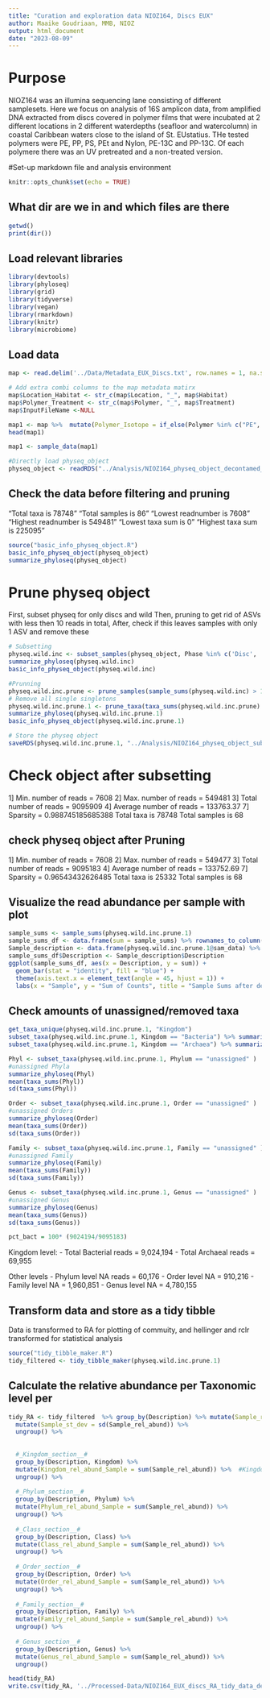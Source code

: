 ```yaml
---
title: "Curation and exploration data NIOZ164, Discs EUX"
author: Maaike Goudriaan, MMB, NIOZ
output: html_document
date: "2023-08-09"
---
```

# Purpose
NIOZ164 was an illumina sequencing lane consisting of different samplesets. 
Here we focus on analysis of 16S amplicon data, from amplified DNA extracted from discs covered in polymer films that were incubated at 2 different locations in 2 different waterdepths (seafloor and watercolumn) in coastal Caribbean waters close to the island of St. EUstatius. THe tested polymers were PE, PP, PS, PEt and Nylon, PE-13C and PP-13C. Of each polymere there was an UV pretreated and a non-treated version. 

#Set-up markdown file and analysis environment
```r
knitr::opts_chunk$set(echo = TRUE)
```

## What dir are we in and which files are there
```r
getwd()
print(dir()) 
``` 

## Load relevant libraries
```r
library(devtools)
library(phyloseq)
library(grid)
library(tidyverse)
library(vegan)
library(rmarkdown)
library(knitr)
library(microbiome)
```

## Load data
```r
map <- read.delim('../Data/Metadata_EUX_Discs.txt', row.names = 1, na.strings = c(""))

# Add extra combi columns to the map metadata matirx
map$Location_Habitat <- str_c(map$Location, "_", map$Habitat)
map$Polymer_Treatment <- str_c(map$Polymer, "_", map$Treatment)
map$InputFileName <-NULL

map1 <- map %>%  mutate(Polymer_Isotope = if_else(Polymer %in% c("PE", "PP"), paste(Polymer, Isotope, sep = "-"), Polymer))
head(map1)

map1 <- sample_data(map1) 

#Directly load physeq_object
physeq_object <- readRDS("../Analysis/NIOZ164_physeq_object_decontamed_tax.corrected.rds")

```

## Check the data before filtering and pruning
"Total taxa is 78748"
"Total samples is 86"
"Lowest readnumber is 7608"
"Highest readnumber is 549481"
"Lowest taxa sum is 0"
"Highest taxa sum is 225095"

```r
source("basic_info_physeq_object.R")
basic_info_physeq_object(physeq_object)
summarize_phyloseq(physeq_object)
```
# Prune physeq object
First, subset physeq for only discs and wild
Then, pruning to get rid of ASVs with less then 10 reads in total, 
After, check if this leaves samples with only 1 ASV and remove these
```r
# Subsetting
physeq.wild.inc <- subset_samples(physeq_object, Phase %in% c('Disc', 'Wild')) 
summarize_phyloseq(physeq.wild.inc)
basic_info_physeq_object(physeq.wild.inc)

#Prunning
physeq.wild.inc.prune <- prune_samples(sample_sums(physeq.wild.inc) > 10, physeq.wild.inc)
# Remove all single singletons
physeq.wild.inc.prune.1 <- prune_taxa(taxa_sums(physeq.wild.inc.prune) > 1, physeq.wild.inc.prune) 
summarize_phyloseq(physeq.wild.inc.prune.1)
basic_info_physeq_object(physeq.wild.inc.prune.1)

# Store the physeq object
saveRDS(physeq.wild.inc.prune.1, "../Analysis/NIOZ164_physeq_object_subset_decontamed_tax.corrected_pruned.rds")
```
# Check object after subsetting
1] Min. number of reads = 7608
2] Max. number of reads = 549481
3] Total number of reads = 9095909
4] Average number of reads = 133763.37
7] Sparsity = 0.988745185685388
Total taxa is 78748
Total samples is 68

## check physeq object after Pruning
1] Min. number of reads = 7608
2] Max. number of reads = 549477
3] Total number of reads = 9095183
4] Average number of reads = 133752.69
7] Sparsity = 0.96543432626485
Total taxa is 25332
Total samples is 68

## Visualize the read abundance per sample with plot
```r
sample_sums <- sample_sums(physeq.wild.inc.prune.1)
sample_sums_df <- data.frame(sum = sample_sums) %>% rownames_to_column("Sample_ID") %>% arrange(Sample_ID)
Sample_description <- data.frame(physeq.wild.inc.prune.1@sam_data) %>% rownames_to_column("Sample_ID") %>% arrange(Sample_ID) %>%  filter(Location != "NC")
sample_sums_df$Description <- Sample_description$Description
ggplot(sample_sums_df, aes(x = Description, y = sum)) +
  geom_bar(stat = "identity", fill = "blue") +
  theme(axis.text.x = element_text(angle = 45, hjust = 1)) +
  labs(x = "Sample", y = "Sum of Counts", title = "Sample Sums after decontamination and pruning")

```
## Check amounts of unassigned/removed taxa
```r
get_taxa_unique(physeq.wild.inc.prune.1, "Kingdom")
subset_taxa(physeq.wild.inc.prune.1, Kingdom == "Bacteria") %>% summarize_phyloseq()
subset_taxa(physeq.wild.inc.prune.1, Kingdom == "Archaea") %>% summarize_phyloseq()

Phyl <- subset_taxa(physeq.wild.inc.prune.1, Phylum == "unassigned" )
#unassigned Phyla
summarize_phyloseq(Phyl)
mean(taxa_sums(Phyl))
sd(taxa_sums(Phyl))

Order <- subset_taxa(physeq.wild.inc.prune.1, Order == "unassigned" )
#unassigned Orders
summarize_phyloseq(Order)
mean(taxa_sums(Order))
sd(taxa_sums(Order))

Family <- subset_taxa(physeq.wild.inc.prune.1, Family == "unassigned" )
#unassigned Family
summarize_phyloseq(Family)
mean(taxa_sums(Family))
sd(taxa_sums(Family))

Genus <- subset_taxa(physeq.wild.inc.prune.1, Genus == "unassigned" )
#unassigned Genus
summarize_phyloseq(Genus)
mean(taxa_sums(Genus))
sd(taxa_sums(Genus))

pct_bact = 100* (9024194/9095183)

```
Kingdom level: 
 - Total Bacterial reads = 9,024,194
 - Total Archaeal reads = 69,955
 
Other levels
 - Phylum level NA reads = 60,176
 - Order level NA = 910,216
 - Family level NA = 1,960,851
 - Genus level NA = 4,780,155

## Transform data and store as a tidy tibble
Data is transformed to RA for plotting of commuity, and hellinger and rclr transformed for statistical analysis
```r
source("tidy_tibble_maker.R")
tidy_filtered <- tidy_tibble_maker(physeq.wild.inc.prune.1)

```

## Calculate the relative abundance per Taxonomic level per
```r
tidy_RA <- tidy_filtered  %>% group_by(Description) %>% mutate(Sample_rel_abund = Abundance / sum(Abundance)) %>% #relative abundance of each otu per sample
  mutate(Sample_st_dev = sd(Sample_rel_abund)) %>% 
  ungroup() %>% 
  
  
  #_Kingdom_section__#
  group_by(Description, Kingdom) %>% 
  mutate(Kingdom_rel_abund_Sample = sum(Sample_rel_abund)) %>%  #Kingdom relative abundance per sample 
  ungroup() %>% 
  
  #_Phylum_section__#
  group_by(Description, Phylum) %>% 
  mutate(Phylum_rel_abund_Sample = sum(Sample_rel_abund)) %>%
  ungroup() %>% 
 
  #_Class_section__#
  group_by(Description, Class) %>% 
  mutate(Class_rel_abund_Sample = sum(Sample_rel_abund)) %>%
  ungroup() %>% 
  
  #_Order_section__#
  group_by(Description, Order) %>% 
  mutate(Order_rel_abund_Sample = sum(Sample_rel_abund)) %>%
  ungroup() %>% 
 
  #_Family_section__#
  group_by(Description, Family) %>% 
  mutate(Family_rel_abund_Sample = sum(Sample_rel_abund)) %>%
  ungroup() %>% 
  
  #_Genus_section__#
  group_by(Description, Genus) %>% 
  mutate(Genus_rel_abund_Sample = sum(Sample_rel_abund)) %>%
  ungroup() 

head(tidy_RA)
write.csv(tidy_RA, '../Processed-Data/NIOZ164_EUX_discs_RA_tidy_data_decontamed_tax.correct_pruned.csv')
 
```

